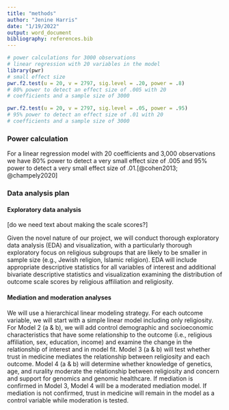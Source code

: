 ```yaml
---
title: "methods"
author: "Jenine Harris"
date: "1/19/2022"
output: word_document
bibliography: references.bib
---
```


```r
# power calculations for 3000 observations
# linear regression with 20 variables in the model
library(pwr)
# small effect size
pwr.f2.test(u = 20, v = 2797, sig.level = .20, power = .8)
# 80% power to detect an effect size of .005 with 20
# coefficients and a sample size of 3000

pwr.f2.test(u = 20, v = 2797, sig.level = .05, power = .95)
# 95% power to detect an effect size of .01 with 20
# coefficients and a sample size of 3000
```

### Power calculation

For a linear regression model with 20 coefficients and 3,000 observations we have 80% power to detect a very small effect size of .005 and 95% power to detect a very small effect size of .01.[@cohen2013; @champely2020]

### Data analysis plan

#### Exploratory data analysis

[do we need text about making the scale scores?]

Given the novel nature of our project, we will conduct thorough exploratory data analysis (EDA) and visualization, with a particularly thorough exploratory focus on religious subgroups that are likely to be smaller in sample size (e.g., Jewish religion, Islamic religion). EDA will include appropriate descriptive statistics for all variables of interest and additional bivariate descriptive statistics and visualization examining the distribution of outcome scale scores by religious affiliation and religiosity.

#### Mediation and moderation analyses

We will use a hierarchical linear modeling strategy. For each outcome variable, we will start with a simple linear model including only religiosity. For Model 2 (a & b), we will add control demographic and socioeconomic characteristics that have some relationship to the outcome (i.e., religious affiliation, sex, education, income) and examine the change in the relationship of interest and in model fit. Model 3 (a & b) will test whether trust in medicine mediates the relationship between religiosity and each outcome. Model 4 (a & b) will determine whether knowledge of genetics, age, and rurality moderate the relationship between religiosity and concern and support for genomics and genomic healthcare. If mediation is confirmed in Model 3, Model 4 will be a moderated mediation model. If mediation is not confirmed, trust in medicine will remain in the model as a control variable while moderation is tested. 


